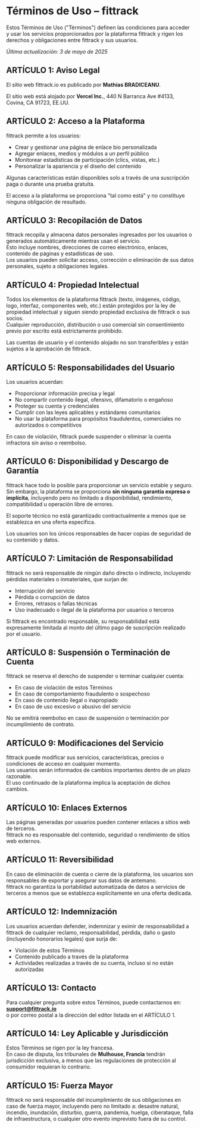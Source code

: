 # Términos de Uso – fittrack

Estos Términos de Uso ("Términos") definen las condiciones para acceder y usar los servicios proporcionados por la plataforma fittrack y rigen los derechos y obligaciones entre fittrack y sus usuarios.

_Última actualización: 3 de mayo de 2025_

## ARTÍCULO 1: Aviso Legal

El sitio web fittrack.io es publicado por **Mathias BRADICEANU**.

El sitio web está alojado por **Vercel Inc.**, 440 N Barranca Ave #4133, Covina, CA 91723, EE.UU.

## ARTÍCULO 2: Acceso a la Plataforma

fittrack permite a los usuarios:

- Crear y gestionar una página de enlace bio personalizada  
- Agregar enlaces, medios y módulos a un perfil público  
- Monitorear estadísticas de participación (clics, vistas, etc.)  
- Personalizar la apariencia y el diseño del contenido

Algunas características están disponibles solo a través de una suscripción paga o durante una prueba gratuita.

El acceso a la plataforma se proporciona "tal como está" y no constituye ninguna obligación de resultado.

## ARTÍCULO 3: Recopilación de Datos

fittrack recopila y almacena datos personales ingresados por los usuarios o generados automáticamente mientras usan el servicio.  
Esto incluye nombres, direcciones de correo electrónico, enlaces, contenido de páginas y estadísticas de uso.  
Los usuarios pueden solicitar acceso, corrección o eliminación de sus datos personales, sujeto a obligaciones legales.

## ARTÍCULO 4: Propiedad Intelectual

Todos los elementos de la plataforma fittrack (texto, imágenes, código, logo, interfaz, componentes web, etc.) están protegidos por la ley de propiedad intelectual y siguen siendo propiedad exclusiva de fittrack o sus socios.  
Cualquier reproducción, distribución o uso comercial sin consentimiento previo por escrito está estrictamente prohibido.

Las cuentas de usuario y el contenido alojado no son transferibles y están sujetos a la aprobación de fittrack.

## ARTÍCULO 5: Responsabilidades del Usuario

Los usuarios acuerdan:

- Proporcionar información precisa y legal  
- No compartir contenido ilegal, ofensivo, difamatorio o engañoso  
- Proteger su cuenta y credenciales  
- Cumplir con las leyes aplicables y estándares comunitarios  
- No usar la plataforma para propósitos fraudulentos, comerciales no autorizados o competitivos

En caso de violación, fittrack puede suspender o eliminar la cuenta infractora sin aviso o reembolso.

## ARTÍCULO 6: Disponibilidad y Descargo de Garantía

fittrack hace todo lo posible para proporcionar un servicio estable y seguro.  
Sin embargo, la plataforma se proporciona **sin ninguna garantía expresa o implícita**, incluyendo pero no limitado a disponibilidad, rendimiento, compatibilidad u operación libre de errores.

El soporte técnico no está garantizado contractualmente a menos que se establezca en una oferta específica.

Los usuarios son los únicos responsables de hacer copias de seguridad de su contenido y datos.

## ARTÍCULO 7: Limitación de Responsabilidad

fittrack no será responsable de ningún daño directo o indirecto, incluyendo pérdidas materiales o inmateriales, que surjan de:

- Interrupción del servicio  
- Pérdida o corrupción de datos  
- Errores, retrasos o fallas técnicas  
- Uso inadecuado o ilegal de la plataforma por usuarios o terceros

Si fittrack es encontrado responsable, su responsabilidad está expresamente limitada al monto del último pago de suscripción realizado por el usuario.

## ARTÍCULO 8: Suspensión o Terminación de Cuenta

fittrack se reserva el derecho de suspender o terminar cualquier cuenta:

- En caso de violación de estos Términos  
- En caso de comportamiento fraudulento o sospechoso  
- En caso de contenido ilegal o inapropiado  
- En caso de uso excesivo o abusivo del servicio

No se emitirá reembolso en caso de suspensión o terminación por incumplimiento de contrato.

## ARTÍCULO 9: Modificaciones del Servicio

fittrack puede modificar sus servicios, características, precios o condiciones de acceso en cualquier momento.  
Los usuarios serán informados de cambios importantes dentro de un plazo razonable.  
El uso continuado de la plataforma implica la aceptación de dichos cambios.

## ARTÍCULO 10: Enlaces Externos

Las páginas generadas por usuarios pueden contener enlaces a sitios web de terceros.  
fittrack no es responsable del contenido, seguridad o rendimiento de sitios web externos.

## ARTÍCULO 11: Reversibilidad

En caso de eliminación de cuenta o cierre de la plataforma, los usuarios son responsables de exportar y asegurar sus datos de antemano.  
fittrack no garantiza la portabilidad automatizada de datos a servicios de terceros a menos que se establezca explícitamente en una oferta dedicada.

## ARTÍCULO 12: Indemnización

Los usuarios acuerdan defender, indemnizar y eximir de responsabilidad a fittrack de cualquier reclamo, responsabilidad, pérdida, daño o gasto (incluyendo honorarios legales) que surja de:

- Violación de estos Términos  
- Contenido publicado a través de la plataforma  
- Actividades realizadas a través de su cuenta, incluso si no están autorizadas

## ARTÍCULO 13: Contacto

Para cualquier pregunta sobre estos Términos, puede contactarnos en:  
**[support@fittrack.io](mailto:support@fittrack.io)**  
o por correo postal a la dirección del editor listada en el ARTÍCULO 1.

## ARTÍCULO 14: Ley Aplicable y Jurisdicción

Estos Términos se rigen por la ley francesa.  
En caso de disputa, los tribunales de **Mulhouse, Francia** tendrán jurisdicción exclusiva, a menos que las regulaciones de protección al consumidor requieran lo contrario.

## ARTÍCULO 15: Fuerza Mayor

fittrack no será responsable del incumplimiento de sus obligaciones en caso de fuerza mayor, incluyendo pero no limitado a: desastre natural, incendio, inundación, disturbio, guerra, pandemia, huelga, ciberataque, falla de infraestructura, o cualquier otro evento imprevisto fuera de su control.